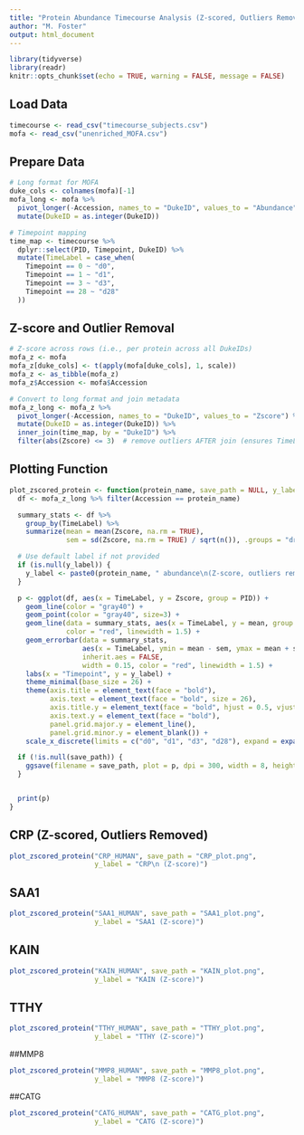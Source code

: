 ---
title: "Protein Abundance Timecourse Analysis (Z-scored, Outliers Removed)"
author: "M. Foster"
output: html_document
---

```{r setup, include=FALSE}
library(tidyverse)
library(readr)
knitr::opts_chunk$set(echo = TRUE, warning = FALSE, message = FALSE)
```

## Load Data

```{r load-data}
timecourse <- read_csv("timecourse_subjects.csv")
mofa <- read_csv("unenriched_MOFA.csv")
```

## Prepare Data

```{r prep-data}
# Long format for MOFA
duke_cols <- colnames(mofa)[-1]
mofa_long <- mofa %>%
  pivot_longer(-Accession, names_to = "DukeID", values_to = "Abundance") %>%
  mutate(DukeID = as.integer(DukeID))

# Timepoint mapping
time_map <- timecourse %>%
  dplyr::select(PID, Timepoint, DukeID) %>%
  mutate(TimeLabel = case_when(
    Timepoint == 0 ~ "d0",
    Timepoint == 1 ~ "d1",
    Timepoint == 3 ~ "d3",
    Timepoint == 28 ~ "d28"
  ))
```

## Z-score and Outlier Removal

```{r zscore-clean}
# Z-score across rows (i.e., per protein across all DukeIDs)
mofa_z <- mofa
mofa_z[duke_cols] <- t(apply(mofa[duke_cols], 1, scale))
mofa_z <- as_tibble(mofa_z)
mofa_z$Accession <- mofa$Accession

# Convert to long format and join metadata
mofa_z_long <- mofa_z %>%
  pivot_longer(-Accession, names_to = "DukeID", values_to = "Zscore") %>%
  mutate(DukeID = as.integer(DukeID)) %>%
  inner_join(time_map, by = "DukeID") %>%
  filter(abs(Zscore) <= 3)  # remove outliers AFTER join (ensures TimeLabel is present)
```

## Plotting Function

```{r plot-function}
plot_zscored_protein <- function(protein_name, save_path = NULL, y_label = NULL) {
  df <- mofa_z_long %>% filter(Accession == protein_name)

  summary_stats <- df %>%
    group_by(TimeLabel) %>%
    summarize(mean = mean(Zscore, na.rm = TRUE),
              sem = sd(Zscore, na.rm = TRUE) / sqrt(n()), .groups = "drop")

  # Use default label if not provided
  if (is.null(y_label)) {
    y_label <- paste0(protein_name, " abundance\n(Z-score, outliers removed)")
  }

  p <- ggplot(df, aes(x = TimeLabel, y = Zscore, group = PID)) +
    geom_line(color = "gray40") +
    geom_point(color = "gray40", size=3) +
    geom_line(data = summary_stats, aes(x = TimeLabel, y = mean, group = 1),
              color = "red", linewidth = 1.5) +
    geom_errorbar(data = summary_stats,
                  aes(x = TimeLabel, ymin = mean - sem, ymax = mean + sem),
                  inherit.aes = FALSE,
                  width = 0.15, color = "red", linewidth = 1.5) +
    labs(x = "Timepoint", y = y_label) +
    theme_minimal(base_size = 26) +
    theme(axis.title = element_text(face = "bold"),
          axis.text = element_text(face = "bold", size = 26),
          axis.title.y = element_text(face = "bold", hjust = 0.5, vjust = 0.5),
          axis.text.y = element_text(face = "bold"),
          panel.grid.major.y = element_line(),
          panel.grid.minor.y = element_blank()) +
    scale_x_discrete(limits = c("d0", "d1", "d3", "d28"), expand = expansion(add = c(-0.3, 0)))

  if (!is.null(save_path)) {
    ggsave(filename = save_path, plot = p, dpi = 300, width = 8, height = 6)
  }


  print(p)
}
```

## CRP (Z-scored, Outliers Removed)

```{r crp-z-plot}
plot_zscored_protein("CRP_HUMAN", save_path = "CRP_plot.png", 
                     y_label = "CRP\n (Z-score)")
```

## SAA1

```{r saa1-z-plot}
plot_zscored_protein("SAA1_HUMAN", save_path = "SAA1_plot.png", 
                     y_label = "SAA1 (Z-score)")
```

## KAIN

```{r kain-z-plot}
plot_zscored_protein("KAIN_HUMAN", save_path = "KAIN_plot.png", 
                     y_label = "KAIN (Z-score)")
```

## TTHY

```{r tthy-z-plot}
plot_zscored_protein("TTHY_HUMAN", save_path = "TTHY_plot.png", 
                     y_label = "TTHY (Z-score)")
```

##MMP8

```{r mmp8-z-plot}
plot_zscored_protein("MMP8_HUMAN", save_path = "MMP8_plot.png",
                     y_label = "MMP8 (Z-score)")

```

##CATG

```{r catg-z-plot}
plot_zscored_protein("CATG_HUMAN", save_path = "CATG_plot.png",
                     y_label = "CATG (Z-score)")
```


